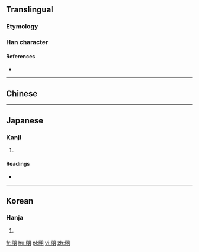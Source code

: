 {{also|明}}
==Translingual==

===Etymology===
{{Han compound|囧|月|t1=bright|t2=moon|ls=ic}}

===Han character===
{{Han char|rn=74|rad=月|as=07|sn=11|four=|canj=田月月 (WBB)|ids=⿰[[囧]][[月]]}}

====References====
* {{Han ref|kx=0505.270|dkj=14366|dj=0884.210|hdz=32078.080|uh=6719|ud=26393}}

----

==Chinese==
{{zh-see|明|v}}

----

==Japanese==

===Kanji===
{{ja-kanji|grade=|rs=月07}}

# {{defn|lang=ja|sort=月07}}

====Readings====
* {{ja-readings|on=[[めい]] (mei), [[みょう]] (myō)|kun=[[ああかり]] (aakari), [[あかあるい]] (akaarui), [[あかあるむ]] (akaarumu)}}

----

==Korean==

===Hanja===
{{ko-hanja|hangeul=명|rv=myeong|mr=myŏng}}

# {{defn|lang=ko|sort=月07}}

[[fr:朙]]
[[hu:朙]]
[[pl:朙]]
[[vi:朙]]
[[zh:朙]]